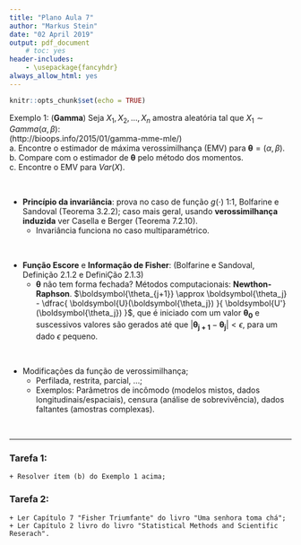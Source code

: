 ```yaml
---
title: "Plano Aula 7"
author: "Markus Stein"
date: "02 April 2019"
output: pdf_document
    # toc: yes
header-includes:
    - \usepackage{fancyhdr}
always_allow_html: yes
---
```

\addtolength{\headheight}{1.0cm} 
\pagestyle{fancyplain} 
\rhead{\includegraphics[height=1.5cm]{/home/markus/Downloads/Logo-40-anos-estatistica.png}} 
\lhead{\includegraphics[height=1.5cm]{/home/markus/Downloads/logoIME60.jpg}} 
\chead{UNIVERSIDADE FEDERAL DO RIO GRANDE DO SUL \\
INSTITUTO DE MATEMÁTICA E ESTATÍSTICA \\
DEPARTAMENTO DE ESTATÍSTICA \\
\vspace{0.3cm}
MAT02023 - INFERÊNCIA A - 2019/1
}
\renewcommand{\headrulewidth}{0pt} 


```r
knitr::opts_chunk$set(echo = TRUE)
```

Exemplo 1: (**Gamma**) Seja  $X_1, X_2, \ldots, X_n$ amostra aleatória tal que $X_1 \sim Gamma(\alpha, \beta)$:  
(http://bioops.info/2015/01/gamma-mme-mle/)   
a. Encontre o estimador de máxima verossimilhança (EMV) para $\boldsymbol{\theta} = (\alpha, \beta)$.  
b. Compare com o estimador de $\boldsymbol{\theta}$ pelo método dos momentos.  
c. Encontre o EMV para $Var(X)$.  

&nbsp;

* **Princípio da invariância**: prova no caso de função $g(\cdot)$ 1:1, Bolfarine e Sandoval (Teorema 3.2.2); caso mais geral, usando **verossimilhança induzida** ver Casella e Berger (Teorema 7.2.10).    
    + Invariância funciona no caso multiparamétrico.  

&nbsp;

* **Função Escore** e **Informação de Fisher**:  (Bolfarine e Sandoval, Definição 2.1.2 e DefiniÇão 2.1.3)  
    + $\boldsymbol{\theta}$ não tem forma fechada? Métodos computacionais: **Newthon-Raphson**. $\boldsymbol{\theta_{j+1}} \approx \boldsymbol{\theta_j} - \dfrac{ \boldsymbol{U}(\boldsymbol{\theta_j}) }{ \boldsymbol{U'}(\boldsymbol{\theta_j}) }$, que é iniciado com um valor $\boldsymbol{\theta_0}$ e suscessivos valores são gerados até que $\left| \boldsymbol{\theta_{j+1}} - \boldsymbol{\theta_j} \right| < \epsilon$, para um dado $\epsilon$ pequeno.

&nbsp;

* Modificações da função de verossimilhança;
    + Perfilada, restrita, parcial, ...;
    + Exemplos: Parâmetros de incômodo (modelos mistos, dados longitudinais/espaciais), censura (análise de sobrevivência), dados faltantes (amostras complexas).  
    
&nbsp;


***
### Tarefa 1:
    + Resolver ítem (b) do Exemplo 1 acima;

### Tarefa 2:
    + Ler Capítulo 7 "Fisher Triumfante" do livro "Uma senhora toma chá";  
    + Ler Capítulo 2 livro do livro "Statistical Methods and Scientific Reserach".  